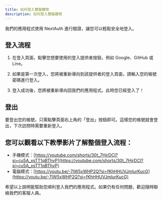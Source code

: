 ```yaml
---
title: 如何登入雙龍體育
description: 如何登入雙龍體育
---
```

我們的應用程式使用 NextAuth 進行驗證，讓您可以輕鬆安全地登入。

## 登入流程

1. 在登入頁面，點擊您想要使用的登入提供者按鈕，例如 Google、GitHub 或 Line。

2. 如果是第一次登入，您將被重新導向到該提供者的登入頁面，請輸入您的帳號密碼進行登入。 

3. 登入成功後，您將被重新導向回我們的應用程式。此時您已經登入了！

## 登出

要登出您的帳號，只需點擊頁面右上角的「登出」按鈕即可。這樣您的帳號就會登出，下次訪問時需要重新登入。

## 您可以觀看以下教學影片了解整個登入流程：
- 手機模式：[https://youtube.com/shorts/30t_7HjrDCI?si=cu5A_xsTT1qBThvP](https://youtube.com/shorts/30t_7HjrDCI?si=cu5A_xsTT1qBThvP)
- 電腦模式：[https://youtu.be/-7IW5xWHP2Q?si=fKhHHUVJmlurKucG](https://youtu.be/-7IW5xWHP2Q?si=fKhHHUVJmlurKucG)

希望以上說明能幫助您順利登入我們的應用程式。如果仍有任何問題，歡迎隨時聯絡我們的客服人員。
